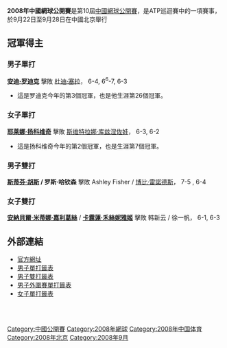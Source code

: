 {{NoteTA|G1=Tennis}}
{{TennisEventInfo|2008|中国网球公开赛|
| date=9月22日 – 9月28日
| edition=第10届
| champms={{flagicon|USA}} [[罗迪克|罗迪克]]
| champws={{flagicon|SRB}} [[扬科维奇|扬科维奇]]
| champmd={{flagicon|AUS}}  [[斯蒂芬·胡斯|斯蒂芬·胡斯]] / {{flagicon|GBR}} 罗斯·哈钦斯
| champwd={{flagicon|ESP}} [[安娜贝尔·梅迪娜·加里格斯|安娜贝尔·梅迪娜·加里格斯]] / {{flagicon|DEN}} [[卡露莲·禾丝妮雅姬|卡露莲·禾丝妮雅姬]]
}}
'''2008年中國網球公開賽'''是第10屆[[中國網球公開賽|中國網球公開賽]]，是ATP巡迴賽中的一項賽事，於9月22日至9月28日在中國北京舉行

==冠軍得主==

===男子單打===
{{main|2008年中國網球公開賽男子單打比賽}}
{{flagicon|USA}} '''[[安迪·罗迪克|安迪·罗迪克]]''' 擊敗 {{flagicon|ISR}}  [[杜迪·塞拉|杜迪·塞拉]]， 6-4, 6<sup>6</sup>-7, 6-3
* 這是罗迪克今年的第3個冠軍，也是他生涯第26個冠軍。

===女子單打===
{{main|2008年中國網球公開賽女子單打比賽}}
{{flagicon|SRB}} '''[[耶莱娜·扬科维奇|耶莱娜·扬科维奇]]''' 擊敗 {{flagicon|RUS}} [[斯维特拉娜·库兹涅佐娃|斯维特拉娜·库兹涅佐娃]]， 6-3, 6-2
* 這是扬科维奇今年的第2個冠軍，也是生涯第7個冠軍。

===男子雙打===
{{main|2008年中國網球公開賽男子雙打比賽}}
{{flagicon|AUS}} '''[[斯蒂芬·胡斯|斯蒂芬·胡斯]] / {{flagicon|GBR}} 罗斯·哈钦森'''  擊敗 {{flagicon|AUS}} Ashley Fisher / {{flagicon|USA}} [[博比·雷諾德斯|博比·雷諾德斯]]， 7-5 , 6-4

===女子雙打===
{{main|2008年中國網球公開賽女子雙打比賽}}
{{flagicon|ESP}} '''[[安納貝爾·米蒂娜·嘉利葛絲|安納貝爾·米蒂娜·嘉利葛絲]]''' / {{flagicon|DEN}} '''[[卡露蓮·禾絲妮雅姬|卡露蓮·禾絲妮雅姬]]''' 擊敗 {{flagicon|CHN}} 韩新云 / {{flagicon|CHN}} 徐一帆， 6-1, 6-3

==外部連結==
*[http://www.chinaopen.com.cn/ 官方網址]{{Wayback|url=http://www.chinaopen.com.cn/ |date=20110101130138 }}
*[http://www.atptennis.com/1/posting/2008/747/mds.pdf 男子單打籤表]{{dead link|date=十一月 2017 |bot=InternetArchiveBot }}
*[http://www.atptennis.com/1/posting/2008/747/mdd.pdf 男子雙打籤表]{{dead link|date=十一月 2017 |bot=InternetArchiveBot }}
*[http://www.atptennis.com/1/posting/2008/747/qs.pdf 男子外圍賽單打籤表]{{dead link|date=十一月 2017 |bot=InternetArchiveBot }}
*[https://web.archive.org/web/20091007025548/http://www.sonyericssonwtatour.com/SEWTATour-Archive/Archive/Draws/2008/1020.pdf 女子單打籤表]
<br />
{{中網列表}}
<br />

[[Category:中國公開賽|Category:中國公開賽]]
[[Category:2008年網球|Category:2008年網球]]
[[Category:2008年中国体育|Category:2008年中国体育]]
[[Category:2008年北京|Category:2008年北京]]
[[Category:2008年9月|Category:2008年9月]]